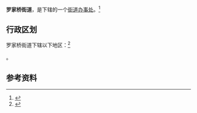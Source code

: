 {{中国乡级行政区
|景观照片文件名 = 
|景观照片描述 = 
|汉语拼音 = 
|其他语言 = 
|其他语言名称 = 
|旧称 = 
|地名出处 = 
|位置图文件名 = 
|位置图描述 = 
|自定义图片= 
|建置时间 = 
|政府驻地 = 
|毗邻 = 
|总面积 = 
|总人口 = 
|总人口年份 = 
|户籍人口 = 
|户籍人口年份 = 
|常住人口 = 
|常住人口年份 = 
|人口密度 = 
|GDP = 
|GDP年份 = 
|邮政编码 = 
|电话区号 = 714
|官方网站 = 
|网站名称 = 
|42/02/81/004/000}}

'''罗家桥街道'''，是{{PRC admin/fullname|42/02/81/004/000|3}}下辖的一个[[街道办事处|街道办事处]]。<ref>{{PRC admin/ref sgc|{{PRC admin/parent|42/02/81/004/000}}}}</ref>

== 行政区划 ==

罗家桥街道下辖以下地区：<ref>{{PRC admin/ref sgc|42/02/81/004/000}}</ref>

{{PRC admin/children|42/02/81/004/000}}。

== 参考资料 ==

{{reflist}}

{{行政区划小作品}}
{{PRC admin/navcat|42/02/81/004/000}}